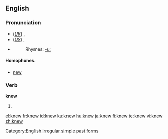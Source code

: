 {{wikipedia|dab=knew}}
==English==

{{rank|mind|heart|going|205|knew|seen|better|name}}

===Pronunciation===
*(''[[Received Pronunciation|UK]]'') {{IPA|/ˈnjuː/}}, {{SAMPA|/"nju:/}}
*(''[[General American|US]]'') {{IPA|/ˈnuː/}}, {{SAMPA|/"nu:/}}
*{{audio|en-us-knew.ogg|Audio (US)}}
*:Rhymes: [[Rhymes:English:-uː|-uː]]

====Homophones====
*[[new]]

===Verb===
'''knew'''

# {{simple past of|[[know]]}}

[[Category:English irregular simple past forms]]

[[el:knew]]
[[fr:knew]]
[[id:knew]]
[[ku:knew]]
[[hu:knew]]
[[ja:knew]]
[[fi:knew]]
[[te:knew]]
[[vi:knew]]
[[zh:knew]]